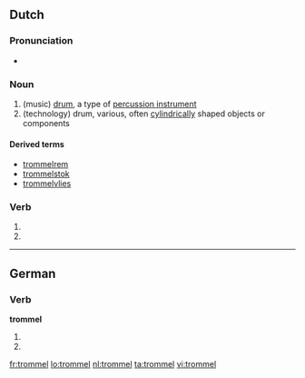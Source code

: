 ==Dutch==

===Pronunciation===
* {{audio|Nl-trommel.ogg|Audio}}

===Noun===
{{nl-noun|g=c|trommels|trommeltje}}

# (music) [[drum]], a type of [[percussion instrument]]
# (technology) drum, various, often [[cylindrical]]ly shaped objects or components

====Derived terms====
{{top4}}
* [[trommelrem]]
* [[trommelstok]]
* [[trommelvlies]]
{{bottom}}

===Verb===
{{infl|nl}}

# {{nl-verb-form|p=1|n=sg|t=pres|m=ind|trommelen}}
# {{nl-verb-form|m=imp|trommelen}}

----

==German==

===Verb===
'''trommel'''

# {{de-verb form of|trommeln|1|s|g}}
# {{de-verb form of|trommeln|i|s}}

[[fr:trommel]]
[[lo:trommel]]
[[nl:trommel]]
[[ta:trommel]]
[[vi:trommel]]